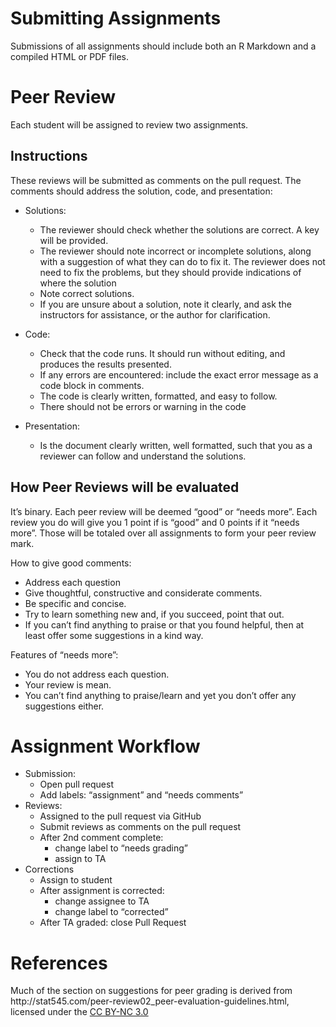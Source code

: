 # Submitting Assignments

Submissions of all assignments should include both an R Markdown and a compiled HTML or PDF files.


# Peer Review

Each student will be assigned to review two assignments.

## Instructions

These reviews will be submitted as comments on the pull request.
The comments should address the solution, code, and presentation:

- Solutions:

    - The reviewer should check whether the solutions are correct. A key will be provided.
    - The reviewer should note incorrect or incomplete solutions, along with a suggestion of what they can do to fix it. The reviewer does not need to fix the problems, but they should provide indications of where the solution
    - Note correct solutions.
    - If you are unsure about a solution, note it clearly, and ask the instructors for assistance, or the author for clarification.

- Code:

    - Check that the code runs. It should run without editing, and produces the results presented.
    - If any errors are encountered: include the exact error message as a code block in comments.
    - The code is clearly written, formatted, and easy to follow.
    - There should not be errors or warning in the code

- Presentation:

    - Is the document clearly written, well formatted, such that you as a reviewer
        can follow and understand the solutions.


## How Peer Reviews will be evaluated

It’s binary. Each peer review will be deemed “good” or “needs more”.
Each review you do will give you 1 point if is "good" and 0 points if it "needs more".
Those will be totaled over all assignments to form your peer review mark.

How to give good comments:

- Address each question
- Give thoughtful, constructive and considerate comments.
- Be specific and concise.
- Try to learn something new and, if you succeed, point that out.
- If you can’t find anything to praise or that you found helpful, then at least offer some suggestions in a kind way.

Features of "needs more":

- You do not address each question.
- Your review is mean.
- You can’t find anything to praise/learn and yet you don’t offer any suggestions either.

# Assignment Workflow

- Submission:
    - Open pull request
    - Add labels: "assignment" and "needs comments"
- Reviews:
    - Assigned to the pull request via GitHub
    - Submit reviews as comments on the pull request
    - After 2nd comment complete:
        - change label to "needs grading"
        - assign to TA
- Corrections
    - Assign to student
    - After assignment is corrected:
        - change assignee to TA
        - change label to "corrected"
    - After TA graded: close Pull Request


# References

Much of the section on suggestions for peer grading is derived from
http://stat545.com/peer-review02_peer-evaluation-guidelines.html,
licensed under the [CC BY-NC 3.0](https://creativecommons.org/licenses/by-nc/3.0/)


```r

```

